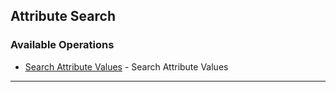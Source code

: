
## Attribute Search

### Available Operations

* [Search Attribute Values](/python/attribute_search/search_attribute_values) - Search Attribute Values

---
<SearchAttributeValues />
